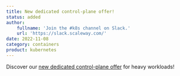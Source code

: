 ```yaml
---
title: New dedicated control-plane offer!
status: added
author:
    fullname: 'Join the #k8s channel on Slack.'
    url: 'https://slack.scaleway.com/'
date: 2022-11-08
category: containers
product: kubernetes
---
```


Discover our [new dedicated control-plane offer](/kubernetes/reference-content/kubernetes-control-plane-offers/) for heavy workloads!